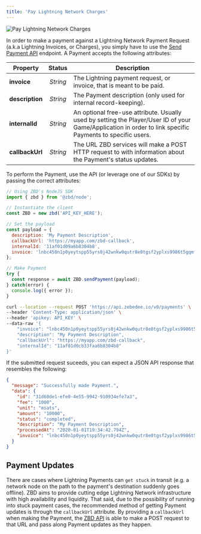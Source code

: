```yaml
---
title: 'Pay Lightning Network Charges'
---
```


<Frame type="glass" caption="Pay Lightning Network Charges">
  <img src="https://i.imgur.com/PG806Os.png" alt="Pay Lightning Network Charges" />
</Frame>
<br />

In order to make a payment against a Lightning Network Payment Request (a.k.a Lightning Invoices, or Charges), you simply have to use the [Send Payment API](/api/payments/send) endpoint. A Payment accepts the following attributes:

| Property | Status | Description |
| --- | :-: | --- |
| **invoice** | _String_ | The Lightning payment request, or invoice, that is meant to be paid. |
| **description** | _String_ | The Payment description (only used for internal record-keeping). |
| **internalId** | _String_ | An optional free-use attribute. Usually used by setting the Player/User ID of your Game/Application in order to link specific Payments to specific users. |
| **callbackUrl** | _String_ | The URL ZBD services will make a POST HTTP request to with information about the Payment's status updates. |

To perform the Payment, use the API (or leverage one of our SDKs) by passing the correct attributes:

<CodeGroup>

```js NodeJS
// Using ZBD's NodeJS SDK
import { zbd } from '@zbd/node';

// Instantiate the client
const ZBD = new zbd('API_KEY_HERE');

// Set the payload
const payload = {
  description: 'My Payment Description',
  callbackUrl: 'https://myapp.com/zbd-callback',
  internalId: '11af01d09a6b8304b8',
  invoice: 'lnbc450n1p0yeytspp55yrs0j42wnkw0qutr8e0tgsf2yplxs9986t5gqmfpn7mfd0ckc8sdzq2pshjmt9de6zqen0wgsrgdfqwp5hsetvwvsxzapqwdshgmmndp5hxtnsd3skxefwxqzjccqp2sp5pyccqt6apxelz62d2ndrt0ssahndpcua4wklea80glaczx80t3wqrzjqfn4cln8jwe4dh4dmscddrmd6sdw6hzkn702l6ghwvr8lhad0ez5vzt8vyqqf2sqqqqqqqlgqqqqqqgq9q9qy9qsqqeft09gryr80aaghm7rmh7eeqfl7hxlcynp99730yk7qh534d9nyfwp0nc628rp8hpgp23fxzj5l2aet4y6sc4t79uj3wyjxffejmvgqrmxkvr',
};

// Make Payment
try {
  const response = await ZBD.sendPayment(payload);
} catch(error) {
  console.log({ error });
}
```

```bash cURL
curl --location --request POST 'https://api.zebedee.io/v0/payments' \
--header 'Content-Type: application/json' \
--header 'apikey: API_KEY' \
--data-raw '{
    "invoice": "lnbc450n1p0yeytspp55yrs0j42wnkw0qutr8e0tgsf2yplxs9986t5gqmfpn7mfd0ckc8sdzq2pshjmt9de6zqen0wgsrgdfqwp5hsetvwvsxzapqwdshgmmndp5hxtnsd3skxefwxqzjccqp2sp5pyccqt6apxelz62d2ndrt0ssahndpcua4wklea80glaczx80t3wqrzjqfn4cln8jwe4dh4dmscddrmd6sdw6hzkn702l6ghwvr8lhad0ez5vzt8vyqqf2sqqqqqqqlgqqqqqqgq9q9qy9qsqqeft09gryr80aaghm7rmh7eeqfl7hxlcynp99730yk7qh534d9nyfwp0nc628rp8hpgp23fxzj5l2aet4y6sc4t79uj3wyjxffejmvgqrmxkvr",
    "description": "My Payment Description",
    "callbackUrl": "https://myapp.com/zbd-callback",
    "internalId": "11af01d0cb33faa6b8304b8"
}'
```

</CodeGroup>

If the submitted request suceeds, you can expect a JSON API response that resembles the following:

```json
{
  "message": "Successfully made Payment.",
  "data": {
    "id": "31d60de1-efe0-4e55-9942-910934efe7a3",
    "fee": "1000",
    "unit": "msats",
    "amount": "10000",
    "status": "completed",
    "description": "My Payment Description",
    "processedAt": "2020-01-01T19:34:42.794Z",
    "invoice": "lnbc450n1p0yeytspp55yrs0j42wnkw0qutr8e0tgsf2yplxs9986t5gqmfpn7mfd0ckc8sdzq2pshjmt9de6zqen0wgsrgdfqwp5hsetvwvsxzapqwdshgmmndp5hxtnsd3skxefwxqzjccqp2sp5pyccqt6apxelz62d2ndrt0ssahndpcua4wklea80glaczx80t3wqrzjqfn4cln8jwe4dh4dmscddrmd6sdw6hzkn702l6ghwvr8lhad0ez5vzt8vyqqf2sqqqqqqqlgqqqqqqgq9q9qy9qsqqeft09gryr80aaghm7rmh7eeqfl7hxlcynp99730yk7qh534d9nyfwp0nc628rp8hpgp23fxzj5l2aet4y6sc4t79uj3wyjxffejmvgqrmxkvr"
  }
}
```

## Payment Updates[​](#payment-updates "Direct link to heading")

There are cases where Lightning Payments can `get stuck` in transit (e.g. a network node on the path to the payment's destination suddenly goes offline). ZBD aims to provide cutting edge Lightning Network infrastructure with high availability and liquidity. That said, due to the possibility of running into stuck payment cases, the recommended method of getting Payment updates is through the `callbackUrl` attribute. By providing a `callbackUrl` when making the Payment, the [ZBD API](/api/intro) is able to make a POST request to that URL and pass along Payment updates as they happen.